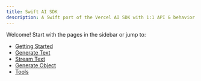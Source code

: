 ```yaml
---
title: Swift AI SDK
description: A Swift port of the Vercel AI SDK with 1:1 API & behavior.
---
```


Welcome! Start with the pages in the sidebar or jump to:

- [Getting Started](/getting-started/)
- [Generate Text](/core/generate-text/)
- [Stream Text](/core/stream-text/)
- [Generate Object](/core/generate-object/)
- [Tools](/core/tools/)
